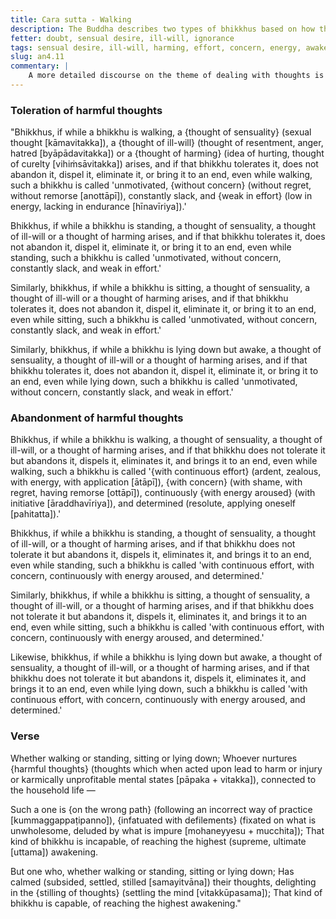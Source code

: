 ```yaml
---
title: Cara sutta - Walking
description: The Buddha describes two types of bhikkhus based on how they deal with thoughts of sensuality, ill-will, and harming while walking, standing, sitting, and lying down, and which one is capable of reaching the highest awakening.
fetter: doubt, sensual desire, ill-will, ignorance
tags: sensual desire, ill-will, harming, effort, concern, energy, awakening, an, an4, walking, standing, sitting, lying down, doubt
slug: an4.11
commentary: |
    A more detailed discourse on the theme of dealing with thoughts is in [MN 19](/mn19), and one on shaping of thoughts is in [MN 20](/mn20).
---
```


### Toleration of harmful thoughts

"Bhikkhus, if while a bhikkhu is walking, a \{thought of sensuality} (sexual thought [kāmavitakka]), a \{thought of ill-will} (thought of resentment, anger, hatred [byāpādavitakka]) or a \{thought of harming} (idea of hurting, thought of curelty [vihiṁsāvitakka]) arises, and if that bhikkhu tolerates it, does not abandon it, dispel it, eliminate it, or bring it to an end, even while walking, such a bhikkhu is called 'unmotivated, \{without concern} (without regret, without remorse [anottāpī]), constantly slack, and \{weak in effort} (low in energy, lacking in endurance [hīnavīriya]).'

Bhikkhus, if while a bhikkhu is standing, a thought of sensuality, a thought of ill-will or a thought of harming arises, and if that bhikkhu tolerates it, does not abandon it, dispel it, eliminate it, or bring it to an end, even while standing, such a bhikkhu is called 'unmotivated, without concern, constantly slack, and weak in effort.'

Similarly, bhikkhus, if while a bhikkhu is sitting, a thought of sensuality, a thought of ill-will or a thought of harming arises, and if that bhikkhu tolerates it, does not abandon it, dispel it, eliminate it, or bring it to an end, even while sitting, such a bhikkhu is called 'unmotivated, without concern, constantly slack, and weak in effort.'

Similarly, bhikkhus, if while a bhikkhu is lying down but awake, a thought of sensuality, a thought of ill-will or a thought of harming arises, and if that bhikkhu tolerates it, does not abandon it, dispel it, eliminate it, or bring it to an end, even while lying down, such a bhikkhu is called 'unmotivated, without concern, constantly slack, and weak in effort.'

### Abandonment of harmful thoughts

Bhikkhus, if while a bhikkhu is walking, a thought of sensuality, a thought of ill-will, or a thought of harming arises, and if that bhikkhu does not tolerate it but abandons it, dispels it, eliminates it, and brings it to an end, even while walking, such a bhikkhu is called '\{with continuous effort} (ardent, zealous, with energy, with application [ātāpī]), \{with concern} (with shame, with regret, having remorse [ottāpī]), continuously \{with energy aroused} (with initiative [āraddhavīriya]), and determined (resolute, applying oneself [pahitatta]).'

Bhikkhus, if while a bhikkhu is standing, a thought of sensuality, a thought of ill-will, or a thought of harming arises, and if that bhikkhu does not tolerate it but abandons it, dispels it, eliminates it, and brings it to an end, even while standing, such a bhikkhu is called 'with continuous effort, with concern, continuously with energy aroused, and determined.'

Similarly, bhikkhus, if while a bhikkhu is sitting, a thought of sensuality, a thought of ill-will, or a thought of harming arises, and if that bhikkhu does not tolerate it but abandons it, dispels it, eliminates it, and brings it to an end, even while sitting, such a bhikkhu is called 'with continuous effort, with concern, continuously with energy aroused, and determined.'

Likewise, bhikkhus, if while a bhikkhu is lying down but awake, a thought of sensuality, a thought of ill-will, or a thought of harming arises, and if that bhikkhu does not tolerate it but abandons it, dispels it, eliminates it, and brings it to an end, even while lying down, such a bhikkhu is called 'with continuous effort, with concern, continuously with energy aroused, and determined.'

### Verse

Whether walking or standing,
sitting or lying down;
Whoever nurtures \{harmful thoughts} (thoughts which when acted upon lead to harm or injury or karmically unprofitable mental states [pāpaka + vitakka]),
connected to the household life —

Such a one is \{on the wrong path} (following an incorrect way of practice [kummaggappaṭipanno]),
\{infatuated with defilements} (fixated on what is unwholesome, deluded by what is impure [mohaneyyesu + mucchita]);
That kind of bhikkhu is incapable,
of reaching the highest (supreme, ultimate [uttama]) awakening.

But one who, whether walking or standing,
sitting or lying down;
Has calmed (subsided, settled, stilled [samayitvāna]) their thoughts,
delighting in the \{stilling of thoughts} (settling the mind [vitakkūpasama]);
That kind of bhikkhu is capable,
of reaching the highest awakening."